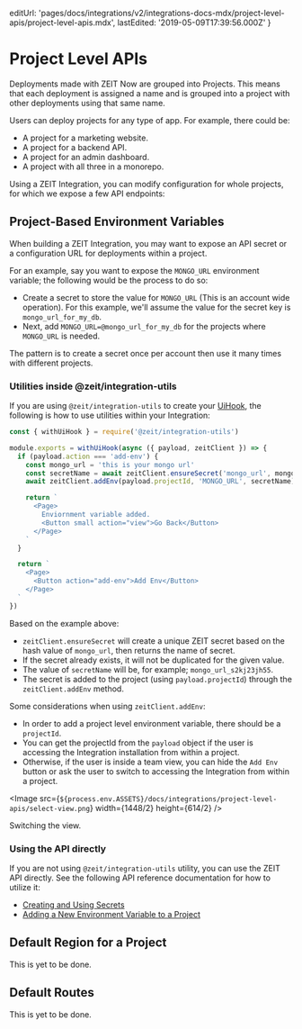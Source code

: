 
  editUrl:
    'pages/docs/integrations/v2/integrations-docs-mdx/project-level-apis/project-level-apis.mdx',
  lastEdited: '2019-05-09T17:39:56.000Z'
}

# Project Level APIs

Deployments made with ZEIT Now are grouped into Projects. This means that each deployment is assigned a name and is grouped into a project with other deployments using that same name.

Users can deploy projects for any type of app. For example, there could be:

- A project for a marketing website.
- A project for a backend API.
- A project for an admin dashboard.
- A project with all three in a monorepo.

Using a ZEIT Integration, you can modify configuration for whole projects, for which we expose a few API endpoints:

## Project-Based Environment Variables

When building a ZEIT Integration, you may want to expose an API secret or a configuration URL for deployments within a project.

For an example, say you want to expose the `MONGO_URL` environment variable; the following would be the process to do so:

- Create a secret to store the value for `MONGO_URL` (This is an account wide operation). For this example, we'll assume the value for the secret key is `mongo_url_for_my_db`.
- Next, add `MONGO_URL=@mongo_url_for_my_db` for the projects where `MONGO_URL` is needed.

<Note>
  The pattern is to create a secret once per account then use it many times with
  different projects.
</Note>

### Utilities inside @zeit/integration-utils

If you are using `@zeit/integration-utils` to create your [UiHook](#getting-started/creating-a-uihook), the following is how to use utilities within your Integration:

```js
const { withUiHook } = require('@zeit/integration-utils')

module.exports = withUiHook(async ({ payload, zeitClient }) => {
  if (payload.action === 'add-env') {
    const mongo_url = 'this is your mongo url'
    const secretName = await zeitClient.ensureSecret('mongo_url', mongo_url)
    await zeitClient.addEnv(payload.projectId, 'MONGO_URL', secretName)

    return `
      <Page>
        Enviornment variable added.
        <Button small action="view">Go Back</Button>
      </Page>
    `
  }

  return `
    <Page>
      <Button action="add-env">Add Env</Button>
    </Page>
  `
})
```

Based on the example above:

- `zeitClient.ensureSecret` will create a unique ZEIT secret based on the hash value of `mongo_url`, then returns the name of secret.
- If the secret already exists, it will not be duplicated for the given value.
- The value of `secretName` will be, for example; `mongo_url_s2kj23jh55`.
- The secret is added to the project (using `payload.projectId`) through the `zeitClient.addEnv` method.

Some considerations when using `zeitClient.addEnv`:

- In order to add a project level environment variable, there should be a `projectId`.
- You can get the projectId from the `payload` object if the user is accessing the Integration installation from within a project.
- Otherwise, if the user is inside a team view, you can hide the `Add Env` button or ask the user to switch to accessing the Integration from within a project.

<Image
  src={`${process.env.ASSETS}/docs/integrations/project-level-apis/select-view.png`}
  width={1448/2}
  height={614/2}
/>
<Caption>Switching the view.</Caption>

### Using the API directly

If you are not using `@zeit/integration-utils` utility, you can use the ZEIT API directly. See the following API reference documentation for how to utilize it:

- [Creating and Using Secrets](/docs/api/#endpoints/secrets)
- [Adding a New Environment Variable to a Project](/docs/api/#endpoints/projects/create-project-environment-variables)

## Default Region for a Project

This is yet to be done.

## Default Routes

This is yet to be done.
